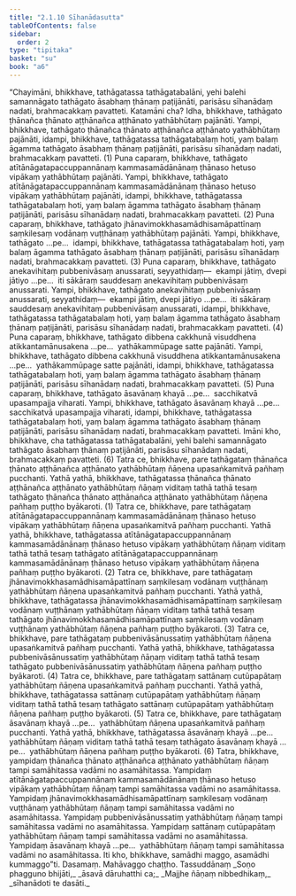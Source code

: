 ```yaml
---
title: "2.1.10 Sīhanādasutta"
tableOfContents: false
sidebar:
  order: 2
type: "tipitaka"
basket: "su"
book: "a6"
---
```



<DynamicBreadcrumb />

<Division number="64" book="a6">

<Paragraph number="601" book="a6">
“Chayimāni, bhikkhave, tathāgatassa tathāgatabalāni, yehi balehi samannāgato tathāgato āsabhaṃ ṭhānaṃ paṭijānāti, parisāsu sīhanādaṃ nadati, brahmacakkaṃ pavatteti. Katamāni cha? Idha, bhikkhave, tathāgato ṭhānañca ṭhānato aṭṭhānañca aṭṭhānato yathābhūtaṃ pajānāti. Yampi, bhikkhave, tathāgato ṭhānañca ṭhānato aṭṭhānañca aṭṭhānato yathābhūtaṃ pajānāti, idampi, bhikkhave, tathāgatassa tathāgatabalaṃ hoti, yaṃ balaṃ āgamma tathāgato āsabhaṃ ṭhānaṃ paṭijānāti, parisāsu sīhanādaṃ nadati, brahmacakkaṃ pavatteti. (1)
</Paragraph>

<Paragraph number="602" book="a6">
Puna caparaṃ, bhikkhave, tathāgato atītānāgatapaccuppannānaṃ kammasamādānānaṃ ṭhānaso hetuso vipākaṃ yathābhūtaṃ pajānāti. Yampi, bhikkhave, tathāgato atītānāgatapaccuppannānaṃ kammasamādānānaṃ ṭhānaso hetuso vipākaṃ yathābhūtaṃ pajānāti, idampi, bhikkhave, tathāgatassa tathāgatabalaṃ hoti, yaṃ balaṃ āgamma tathāgato āsabhaṃ ṭhānaṃ paṭijānāti, parisāsu sīhanādaṃ nadati, brahmacakkaṃ pavatteti. (2)
</Paragraph>

<Paragraph number="603" book="a6">
Puna caparaṃ, bhikkhave, tathāgato jhānavimokkhasamādhisamāpattīnaṃ saṃkilesaṃ vodānaṃ vuṭṭhānaṃ yathābhūtaṃ pajānāti. Yampi, bhikkhave, tathāgato …pe…  idampi, bhikkhave, tathāgatassa tathāgatabalaṃ hoti, yaṃ balaṃ āgamma tathāgato āsabhaṃ ṭhānaṃ paṭijānāti, parisāsu sīhanādaṃ nadati, brahmacakkaṃ pavatteti. (3)
</Paragraph>

<Paragraph number="604" book="a6">
Puna caparaṃ, bhikkhave, tathāgato anekavihitaṃ pubbenivāsaṃ anussarati, seyyathidaṃ—  ekampi jātiṃ, dvepi jātiyo …pe…  iti sākāraṃ sauddesaṃ anekavihitaṃ pubbenivāsaṃ anussarati. Yampi, bhikkhave, tathāgato anekavihitaṃ pubbenivāsaṃ anussarati, seyyathidaṃ—  ekampi jātiṃ, dvepi jātiyo …pe…  iti sākāraṃ sauddesaṃ anekavihitaṃ pubbenivāsaṃ anussarati, idampi, bhikkhave, tathāgatassa tathāgatabalaṃ hoti, yaṃ balaṃ āgamma tathāgato āsabhaṃ ṭhānaṃ paṭijānāti, parisāsu sīhanādaṃ nadati, brahmacakkaṃ pavatteti. (4)
</Paragraph>

<Paragraph number="605" book="a6">
Puna caparaṃ, bhikkhave, tathāgato dibbena cakkhunā visuddhena atikkantamānusakena …pe…  yathākammūpage satte pajānāti. Yampi, bhikkhave, tathāgato dibbena cakkhunā visuddhena atikkantamānusakena …pe…  yathākammūpage satte pajānāti, idampi, bhikkhave, tathāgatassa tathāgatabalaṃ hoti, yaṃ balaṃ āgamma tathāgato āsabhaṃ ṭhānaṃ paṭijānāti, parisāsu sīhanādaṃ nadati, brahmacakkaṃ pavatteti. (5)
</Paragraph>

<Paragraph number="606" book="a6">
Puna caparaṃ, bhikkhave, tathāgato āsavānaṃ khayā …pe…  sacchikatvā upasampajja viharati. Yampi, bhikkhave, tathāgato āsavānaṃ khayā …pe…  sacchikatvā upasampajja viharati, idampi, bhikkhave, tathāgatassa tathāgatabalaṃ hoti, yaṃ balaṃ āgamma tathāgato āsabhaṃ ṭhānaṃ paṭijānāti, parisāsu sīhanādaṃ nadati, brahmacakkaṃ pavatteti. Imāni kho, bhikkhave, cha tathāgatassa tathāgatabalāni, yehi balehi samannāgato tathāgato āsabhaṃ ṭhānaṃ paṭijānāti, parisāsu sīhanādaṃ nadati, brahmacakkaṃ pavatteti. (6)
</Paragraph>

<Paragraph number="607" book="a6">
Tatra ce, bhikkhave, pare tathāgataṃ ṭhānañca ṭhānato aṭṭhānañca aṭṭhānato yathābhūtaṃ ñāṇena upasaṅkamitvā pañhaṃ pucchanti. Yathā yathā, bhikkhave, tathāgatassa ṭhānañca ṭhānato aṭṭhānañca aṭṭhānato yathābhūtaṃ ñāṇaṃ viditaṃ tathā tathā tesaṃ tathāgato ṭhānañca ṭhānato aṭṭhānañca aṭṭhānato yathābhūtaṃ ñāṇena pañhaṃ puṭṭho byākaroti. (1)
</Paragraph>

<Paragraph number="608" book="a6">
Tatra ce, bhikkhave, pare tathāgataṃ atītānāgatapaccuppannānaṃ kammasamādānānaṃ ṭhānaso hetuso vipākaṃ yathābhūtaṃ ñāṇena upasaṅkamitvā pañhaṃ pucchanti. Yathā yathā, bhikkhave, tathāgatassa atītānāgatapaccuppannānaṃ kammasamādānānaṃ ṭhānaso hetuso vipākaṃ yathābhūtaṃ ñāṇaṃ viditaṃ tathā tathā tesaṃ tathāgato atītānāgatapaccuppannānaṃ kammasamādānānaṃ ṭhānaso hetuso vipākaṃ yathābhūtaṃ ñāṇena pañhaṃ puṭṭho byākaroti. (2)
</Paragraph>

<Paragraph number="609" book="a6">
Tatra ce, bhikkhave, pare tathāgataṃ jhānavimokkhasamādhisamāpattīnaṃ saṃkilesaṃ vodānaṃ vuṭṭhānaṃ yathābhūtaṃ ñāṇena upasaṅkamitvā pañhaṃ pucchanti. Yathā yathā, bhikkhave, tathāgatassa jhānavimokkhasamādhisamāpattīnaṃ saṃkilesaṃ vodānaṃ vuṭṭhānaṃ yathābhūtaṃ ñāṇaṃ viditaṃ tathā tathā tesaṃ tathāgato jhānavimokkhasamādhisamāpattīnaṃ saṃkilesaṃ vodānaṃ vuṭṭhānaṃ yathābhūtaṃ ñāṇena pañhaṃ puṭṭho byākaroti. (3)
</Paragraph>

<Paragraph number="610" book="a6">
Tatra ce, bhikkhave, pare tathāgataṃ pubbenivāsānussatiṃ yathābhūtaṃ ñāṇena upasaṅkamitvā pañhaṃ pucchanti. Yathā yathā, bhikkhave, tathāgatassa pubbenivāsānussatiṃ yathābhūtaṃ ñāṇaṃ viditaṃ tathā tathā tesaṃ tathāgato pubbenivāsānussatiṃ yathābhūtaṃ ñāṇena pañhaṃ puṭṭho byākaroti. (4)
</Paragraph>

<Paragraph number="611" book="a6">
Tatra ce, bhikkhave, pare tathāgataṃ sattānaṃ cutūpapātaṃ yathābhūtaṃ ñāṇena upasaṅkamitvā pañhaṃ pucchanti. Yathā yathā, bhikkhave, tathāgatassa sattānaṃ cutūpapātaṃ yathābhūtaṃ ñāṇaṃ viditaṃ tathā tathā tesaṃ tathāgato sattānaṃ cutūpapātaṃ yathābhūtaṃ ñāṇena pañhaṃ puṭṭho byākaroti. (5)
</Paragraph>

<Paragraph number="612" book="a6">
Tatra ce, bhikkhave, pare tathāgataṃ āsavānaṃ khayā …pe…  yathābhūtaṃ ñāṇena upasaṅkamitvā pañhaṃ pucchanti. Yathā yathā, bhikkhave, tathāgatassa āsavānaṃ khayā …pe…  yathābhūtaṃ ñāṇaṃ viditaṃ tathā tathā tesaṃ tathāgato āsavānaṃ khayā …pe…  yathābhūtaṃ ñāṇena pañhaṃ puṭṭho byākaroti. (6)
</Paragraph>

<Paragraph number="613" book="a6">
Tatra, bhikkhave, yampidaṃ ṭhānañca ṭhānato aṭṭhānañca aṭṭhānato yathābhūtaṃ ñāṇaṃ tampi samāhitassa vadāmi no asamāhitassa. Yampidaṃ atītānāgatapaccuppannānaṃ kammasamādānānaṃ ṭhānaso hetuso vipākaṃ yathābhūtaṃ ñāṇaṃ tampi samāhitassa vadāmi no asamāhitassa. Yampidaṃ jhānavimokkhasamādhisamāpattīnaṃ saṃkilesaṃ vodānaṃ vuṭṭhānaṃ yathābhūtaṃ ñāṇaṃ tampi samāhitassa vadāmi no asamāhitassa. Yampidaṃ pubbenivāsānussatiṃ yathābhūtaṃ ñāṇaṃ tampi samāhitassa vadāmi no asamāhitassa. Yampidaṃ sattānaṃ cutūpapātaṃ yathābhūtaṃ ñāṇaṃ tampi samāhitassa vadāmi no asamāhitassa. Yampidaṃ āsavānaṃ khayā …pe…  yathābhūtaṃ ñāṇaṃ tampi samāhitassa vadāmi no asamāhitassa. Iti kho, bhikkhave, samādhi maggo, asamādhi kummaggo”ti.

</Paragraph>
</Division>

<Paragraph number="614" type="center" book="a6">
Dasamaṃ.



</Paragraph>

<Paragraph number="615" type="center" book="a6">
Mahāvaggo chaṭṭho.



</Paragraph>

<Paragraph number="616" type="center" book="a6">
Tassuddānaṃ


</Paragraph>

<Paragraph number="617" type="verses" book="a6">
_Soṇo phagguno bhijāti,_  
_āsavā dāruhatthi ca;_  
_Majjhe ñāṇaṃ nibbedhikaṃ,_  
_sīhanādoti te dasāti._
</Paragraph>